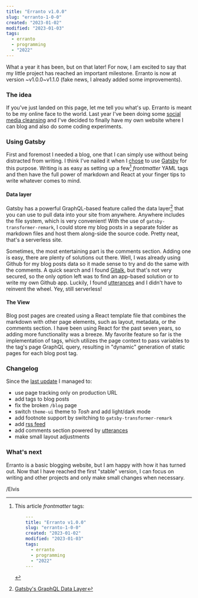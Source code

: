 ```yaml
---
title: "Erranto v1.0.0"
slug: "erranto-1-0-0"
created: "2023-01-02"
modified: "2023-01-03"
tags:
  - erranto
  - programming
  - "2022"
---
```


What a year it has been, but on that later! For now, I am excited to say that
my little project has reached an important milestone. Erranto is now at version
~v1.0.0~v1.1.0 (fake news, I already added some improvements).

### The idea

If you've just landed on this page, let me tell you what's up. Erranto is meant to
be my online face to the world. Last year I've been doing some [social media cleansing](/blog/social-media-cleansing)
and I've decided to finally have my own website where I can blog and also do some coding
experiments.

### Using Gatsby

First and foremost I needed a blog, one that I can simply use without being distracted
from writing. I think I've nailed it when I [chose](/blog/so-far-so-good/) to use [Gatsby](https://www.gatsbyjs.com/)
for this purpose. Writing is as easy as setting up a few[^1] _frontmatter_ YAML tags and then
have the full power of markdown and React at your finger tips to write whatever comes to mind.

#### Data layer

Gatsby has a powerful GraphQL-based feature called the data layer[^2] that you can use to pull
data into your site from anywhere. Anywhere includes the file system, which is very convenient!
With the use of `gatsby-transformer-remark`, I could store my blog posts in a separate folder as
markdown files and host them along-side the source code. Pretty neat, that's a serverless site.

Sometimes, the most entertaining part is the comments section. Adding one is easy, there are
plenty of solutions out there. Well, I was already using Github for my blog posts data so it
made sense to try and do the same with the comments. A quick search and I found [Gitalk](https://github.com/gitalk/gitalk), but that's not very secured, so the only option left was to find an app-based solution or to write my
own Github app. Luckily, I found [utterances](https://utteranc.es/) and I didn't have to reinvent the wheel.
Yey, still serverless!

#### The View

Blog post pages are created using a React template file that combines the markdown with other page elements,
such as layout, metadata, or the comments section. I have been using React for the past seven years, so adding
more functionality was a breeze. My favorite feature so far is the implementation of tags, which utilizes the
page context to pass variables to the tag's page GraphQL query, resulting in "dynamic" generation of static pages
for each blog post tag.

### Changelog

Since the [last update](/blog/so-far-so-good) I managed to:

- use page tracking only on production URL
- add tags to blog posts
- fix the broken `/blog` page
- switch `theme-ui` theme to _Tosh_ and add light/dark mode
- add footnote support by switching to `gatsby-transformer-remark`
- add [rss feed](/rss.xml)
- add comments section powered by [utterances](https://utteranc.es/)
- make small layout adjustments

### What's next

Erranto is a basic blogging website, but I am happy with how it has turned out. Now that I have reached the
first "stable" version, I can focus on writing and other projects and only make small changes when necessary.

/Elvis

[^1]: This article _frontmatter_ tags:

    ```YAML
        ---
        title: "Erranto v1.0.0"
        slug: "erranto-1-0-0"
        created: "2023-01-02"
        modified: "2023-01-03"
        tags:
          - erranto
          - programming
          - "2022"
        ---
    ```

[^2]: [Gatsby's GraphQL Data Layer](https://www.gatsbyjs.com/docs/reference/graphql-data-layer/)
